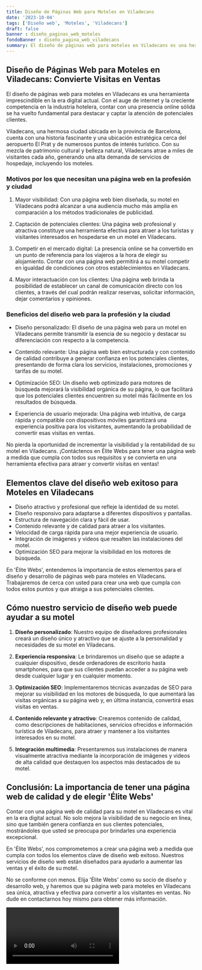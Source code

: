 ```yaml
---
title: Diseño de Páginas Web para Moteles en Viladecans
date: '2023-10-04'
tags: ['Diseño web', 'Moteles', 'Viladecans']
draft: false
banner : diseño_paginas_web_moteles
fondoBanner : diseño_pagina_web_viladecans
summary: El diseño de páginas web para moteles en Viladecans es una herramienta imprescindible en la era digital actual. Con el auge de internet y la creciente competencia en la industria hotelera, contar con una presencia online sólida se ha vuelto fundamental para destacar y captar la atención de potenciales clientes.
---
```


## Diseño de Páginas Web para Moteles en Viladecans: Convierte Visitas en Ventas

El diseño de páginas web para moteles en Viladecans es una herramienta imprescindible en la era digital actual. Con el auge de internet y la creciente competencia en la industria hotelera, contar con una presencia online sólida se ha vuelto fundamental para destacar y captar la atención de potenciales clientes.

Viladecans, una hermosa ciudad ubicada en la provincia de Barcelona, cuenta con una historia fascinante y una ubicación estratégica cerca del aeropuerto El Prat y de numerosos puntos de interés turístico. Con su mezcla de patrimonio cultural y belleza natural, Viladecans atrae a miles de visitantes cada año, generando una alta demanda de servicios de hospedaje, incluyendo los moteles.

### Motivos por los que necesitan una página web en la profesión y ciudad

1. Mayor visibilidad: Con una página web bien diseñada, su motel en Viladecans podrá alcanzar a una audiencia mucho más amplia en comparación a los métodos tradicionales de publicidad.

2. Captación de potenciales clientes: Una página web profesional y atractiva constituye una herramienta efectiva para atraer a los turistas y visitantes interesados en hospedarse en un motel en Viladecans.

3. Competir en el mercado digital: La presencia online se ha convertido en un punto de referencia para los viajeros a la hora de elegir su alojamiento. Contar con una página web permitirá a su motel competir en igualdad de condiciones con otros establecimientos en Viladecans.

4. Mayor interactuación con los clientes: Una página web brinda la posibilidad de establecer un canal de comunicación directo con los clientes, a través del cual podrán realizar reservas, solicitar información, dejar comentarios y opiniones.

### Beneficios del diseño web para la profesión y la ciudad

- Diseño personalizado: El diseño de una página web para un motel en Viladecans permite transmitir la esencia de su negocio y destacar su diferenciación con respecto a la competencia.

- Contenido relevante: Una página web bien estructurada y con contenido de calidad contribuye a generar confianza en los potenciales clientes, presentando de forma clara los servicios, instalaciones, promociones y tarifas de su motel.

- Optimización SEO: Un diseño web optimizado para motores de búsqueda mejorará la visibilidad orgánica de su página, lo que facilitará que los potenciales clientes encuentren su motel más fácilmente en los resultados de búsqueda.

- Experiencia de usuario mejorada: Una página web intuitiva, de carga rápida y compatible con dispositivos móviles garantizará una experiencia positiva para los visitantes, aumentando la probabilidad de convertir esas visitas en ventas.

No pierda la oportunidad de incrementar la visibilidad y la rentabilidad de su motel en Viladecans. ¡Contáctenos en Élite Webs para tener una página web a medida que cumpla con todos sus requisitos y se convierta en una herramienta efectiva para atraer y convertir visitas en ventas!

<GifSeo />

<Cta />

## Elementos clave del diseño web exitoso para Moteles en Viladecans

- Diseño atractivo y profesional que refleje la identidad de su motel.
- Diseño responsivo para adaptarse a diferentes dispositivos y pantallas.
- Estructura de navegación clara y fácil de usar.
- Contenido relevante y de calidad para atraer a los visitantes.
- Velocidad de carga rápida para una mejor experiencia de usuario.
- Integración de imágenes y videos que resalten las instalaciones del motel.
- Optimización SEO para mejorar la visibilidad en los motores de búsqueda.

En 'Élite Webs', entendemos la importancia de estos elementos para el diseño y desarrollo de páginas web para moteles en Viladecans. Trabajaremos de cerca con usted para crear una web que cumpla con todos estos puntos y que atraiga a sus potenciales clientes.

## Cómo nuestro servicio de diseño web puede ayudar a su motel

1. **Diseño personalizado**: Nuestro equipo de diseñadores profesionales creará un diseño único y atractivo que se ajuste a la personalidad y necesidades de su motel en Viladecans.

2. **Experiencia responsiva**: Le brindaremos un diseño que se adapte a cualquier dispositivo, desde ordenadores de escritorio hasta smartphones, para que sus clientes puedan acceder a su página web desde cualquier lugar y en cualquier momento.

3. **Optimización SEO**: Implementaremos técnicas avanzadas de SEO para mejorar su visibilidad en los motores de búsqueda, lo que aumentará las visitas orgánicas a su página web y, en última instancia, convertirá esas visitas en ventas.

4. **Contenido relevante y atractivo**: Crearemos contenido de calidad, como descripciones de habitaciones, servicios ofrecidos e información turística de Viladecans, para atraer y mantener a los visitantes interesados en su motel.

5. **Integración multimedia**: Presentaremos sus instalaciones de manera visualmente atractiva mediante la incorporación de imágenes y videos de alta calidad que destaquen los aspectos más destacados de su motel.

## Conclusión: La importancia de tener una página web de calidad y de elegir 'Élite Webs'

Contar con una página web de calidad para su motel en Viladecans es vital en la era digital actual. No solo mejora la visibilidad de su negocio en línea, sino que también genera confianza en sus clientes potenciales, mostrándoles que usted se preocupa por brindarles una experiencia excepcional.

En 'Élite Webs', nos comprometemos a crear una página web a medida que cumpla con todos los elementos clave de diseño web exitoso. Nuestros servicios de diseño web están diseñados para ayudarlo a aumentar las ventas y el éxito de su motel.

No se conforme con menos. Elija 'Élite Webs' como su socio de diseño y desarrollo web, y haremos que su página web para moteles en Viladecans sea única, atractiva y efectiva para convertir a los visitantes en ventas. No dude en contactarnos hoy mismo para obtener más información.

<Video />

<CtaBot job='Moteles' city='Viladecans'/>

<Gmaps query='Viladecans+españa+maps' />